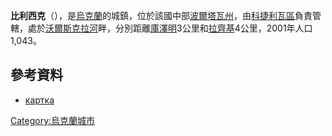 {{coord|50|5|35|N|34|37|54|E|scale:30000_region:UA|display=title}}

'''比利西克'''（{{lang-uk|Більськ}}），是[[烏克蘭|烏克蘭]]的城鎮，位於該國中部[[波爾塔瓦州|波爾塔瓦州]]，由[[科捷利瓦區|科捷利瓦區]]負責管轄，處於[[沃爾斯克拉河|沃爾斯克拉河]]畔，分別距離[[庫澤明|庫澤明]]3公里和[[拉齊基_(津科夫區)|拉齊基]]4公里，2001年人口1,043。

==參考資料==
* [http://gska2.rada.gov.ua/pls/z7502/A005?rdat1=23.10.2007&rf7571=25544 картка]{{dead link|date=2018年3月 |bot=InternetArchiveBot |fix-attempted=yes }}

{{Ukraine-geo-stub}}
[[Category:烏克蘭城市|Category:烏克蘭城市]]